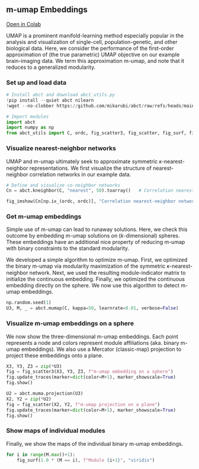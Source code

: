 ## m-umap Embeddings

[Open in Colab](https://colab.research.google.com/github/mikarubi/abct/blob/main/docs-code/examples/5_mumap.ipynb){.btn .btn-dark .btn-sm}

UMAP is a prominent manifold-learning method especially popular in the analysis and visualization of single-cell, population-genetic, and other biological data. Here, we consider the performance of the first-order approximation of (the true parametric) UMAP objective on our example brain-imaging data. We term this approximation m-umap, and note that it reduces to a generalized modularity. 

### Set up and load data

```python

# Install abct and download abct_utils.py
!pip install --quiet abct nilearn
!wget --no-clobber https://github.com/mikarubi/abct/raw/refs/heads/main/docs-code/examples/abct_utils.py

# Import modules
import abct
import numpy as np
from abct_utils import C, ordc, fig_scatter3, fig_scatter, fig_surf, fig_imshow

```

### Visualize nearest-neighbor networks

UMAP and m-umap ultimately seek to approximate symmetric 𝜅-nearest-neighbor representations. We first visualize the structure of nearest-neighbor correlation networks in our example data.

```python

# Define and visualize co-neighbor networks
Cn = abct.kneighbor(C, "nearest", 50).toarray()   # Correlation nearest-neighbor network

fig_imshow(Cn[np.ix_(ordc, ordc)], "Correlation nearest-neighbor network", "viridis").show()

```

### Get m-umap embeddings

Simple use of m-umap can lead to runaway solutions. Here, we check this outcome by embedding m-umap solutions on (_k_-dimensional) spheres. These embeddings have an additional nice property of reducing m-umap with binary constraints to the standard modularity.

We developed a simple algorithm to optimize m-umap. First, we optimized the binary m-umap via modularity maximization of the symmetric 𝜅-nearest-neighbor network. Next, we used the resulting module-indicator matrix to initialize the continuous embedding. Finally, we optimized the continuous embedding directly on the sphere. We now use this algorithm to detect m-umap embeddings.

```python

np.random.seed(1)
U3, M, _ = abct.mumap(C, kappa=50, learnrate=0.01, verbose=False)

```

### Visualize m-umap embeddings on a sphere

We now show the three-dimensional m-umap embeddings. Each point represents a node and colors represent module affiliations (aka. binary m-umap embeddings). We also use a Mercator (classic-map) projection to project these embeddings onto a plane.

```python

X3, Y3, Z3 = zip(*U3)
fig = fig_scatter3(X3, Y3, Z3, f"m-umap embedding on a sphere")
fig.update_traces(marker=dict(color=M+1), marker_showscale=True)
fig.show()

U2 = abct.muma.projection(U3)
X2, Y2 = zip(*U2)
fig = fig_scatter(X2, Y2, f"m-umap projection on a plane")
fig.update_traces(marker=dict(color=M+1), marker_showscale=True)
fig.show()

```

### Show maps of individual modules

Finally, we show the maps of the individual binary m-umap embeddings.

```python

for i in range(M.max()+1):
    fig_surf(1.0 * (M == i), f"Module {i+1}", "viridis")

```
